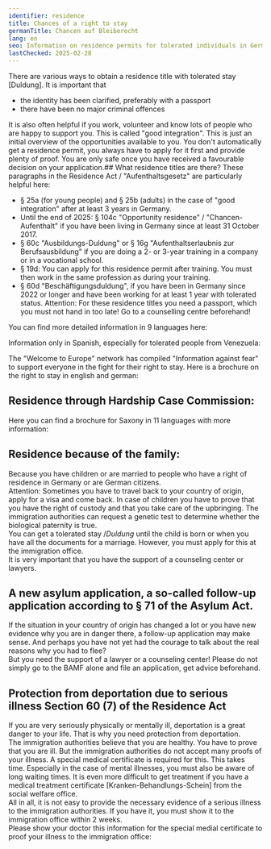 ```yaml
---
identifier: residence
title: Chances of a right to stay
germanTitle: Chancen auf Bleiberecht
lang: en
seo: Information on residence permits for tolerated individuals in Germany – requirements, application procedures, and support options for affected persons.
lastChecked: 2025-02-28 
---
```

There are various ways to obtain a residence title with tolerated stay \[Duldung\]. It is important that

- the identity has been clarified, preferably with a passport
- there have been no major criminal offences

<Block identifier="get-legal-advice" />

It is also often helpful if you work, volunteer and know lots of people who are happy to support you. This is called "good integration". 
This is just an initial overview of the opportunities available to you. You don't automatically get a residence permit, you always have to apply for it first and provide plenty of proof. You are only safe once you have received a favourable decision on your application.## What residence titles are there?
These paragraphs in the Residence Act / "Aufenthaltsgesetz" are particularly helpful here:
- § 25a (for young people) and § 25b (adults) in the case of "good integration" after at least 3 years in Germany. 
- Until the end of 2025: § 104c "Opportunity residence" / "Chancen-Aufenthalt" if you have been living in Germany since at least 31 October 2017. 
- § 60c "Ausbildungs-Duldung" or § 16g "Aufenthaltserlaubnis zur Berufsausbildung" if you are doing a 2- or 3-year training in a company or in a vocational school.
- § 19d: You can apply for this residence permit after training. You must then work in the same profession as during your training.
- § 60d "Beschäftigungsduldung", if you have been in Germany since 2022 or longer and have been working for at least 1 year with tolerated status.
Attention: For these residence titles you need a passport, which you must not hand in too late! Go to a counselling centre beforehand!

You can find more detailed information in 9 languages here:

<ExternalShortLink identifier="handbookgermany_residence"></ExternalShortLink>

Information only in Spanish, especially for tolerated people from Venezuela:

<ExternalShortLink identifier="sfr_residencia"></ExternalShortLink>

The "Welcome to Europe" network has compiled "Information against fear" to support everyone in the fight for their right to stay. Here is a brochure on the right to stay in english and german:

<ExternalShortLink identifier="wcurighttostay"></ExternalShortLink>

## Residence through Hardship Case Commission:

Here you can find a brochure for Saxony in 11 languages with more information:

<ExternalShortLink identifier="saxhfk_hardship"></ExternalShortLink>

## Residence because of the family:

Because you have children or are married to people who have a right of residence in Germany or are German citizens. <br/>
Attention: Sometimes you have to travel back to your country of origin, apply for a visa and come back. In case of children you have to prove that you have the right of custody and that you take care of the upbringing. The immigration authorities can request a genetic test to determine whether the biological paternity is true. <br/>
You can get a tolerated stay /*Duldung* until the child is born or when you have all the documents for a marriage. However, you must apply for this at the immigration office. <br/>
It is very important that you have the support of a counseling center or lawyers.

## A new asylum application, a so-called follow-up application according to § 71 of the Asylum Act.

If the situation in your country of origin has changed a lot or you have new evidence why you are in danger there, a follow-up application may make sense.
And perhaps you have not yet had the courage to talk about the real reasons why you had to flee? <br/>
But you need the support of a lawyer or a counseling center! Please do not simply go to the BAMF alone and file an application, get advice beforehand.

## Protection from deportation due to serious illness Section 60 (7) of the Residence Act

If you are very seriously physically or mentally ill, deportation is a great danger to your life.
That is why you need protection from deportation. <br/>
The immigration authorities believe that you are healthy. You have to prove that you are ill.
But the immigration authorities do not accept many proofs of your illness. A special medical certificate is required for this. This takes time. Especially in the case of mental illnesses, you must also be aware of long waiting times. It is even more difficult to get treatment if you have a medical treatment certificate \[Kranken-Behandlungs-Schein\] from the social welfare office. <br/>
All in all, it is not easy to provide the necessary evidence of a serious illness to the immigration authorities. If you have it, you must show it to the immigration office within 2 weeks. <br/>
Please show your doctor this information for the special medial certificate to proof your illness to the immigration office: <ExternalShortLink identifier="fluechtlingsrat-berlin_attest" lang="en"></ExternalShortLink>
